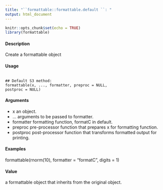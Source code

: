---
title: "``formattable::formattable.default ``: "
output: html_document
---

```{r setup, include=FALSE}
knitr::opts_chunk$set(echo = TRUE)
library(formattable)
```



#### Description

Create a formattable object

#### Usage

<pre><code>
## Default S3 method:
formattable(x, ..., formatter, preproc = NULL,
postproc = NULL)
</code></pre>

#### Arguments

* x an object.
* ... arguments to be passed to formatter.
* formatter formatting function, formatC in default.
* preproc pre-processor function that prepares x for formatting function.
* postproc post-processor function that transforms formatted output for printing.

#### Examples
formattable(rnorm(10), formatter = "formatC", digits = 1)

#### Value
a formattable object that inherits from the original object.